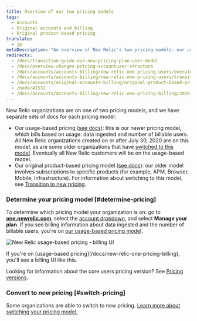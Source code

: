 ```yaml
---
title: Overview of our two pricing models
tags:
  - Accounts
  - Original accounts and billing
  - Original product-based pricing
translate:
  - jp
metaDescription: "An overview of New Relic's two pricing models: our usage-based pricing model and our original pricing model."
redirects:
  - /docs/transition-guide-our-new-pricing-plan-user-model
  - /docs/overview-changes-pricing-accountuser-structure
  - /docs/accounts/accounts-billing/new-relic-one-pricing-users/overview-changes-pricing-accountuser-structure
  - /docs/accounts/accounts-billing/new-relic-one-pricing-users/transition-guide-new-pricing-plan
  - /docs/accounts/original-accounts-billing/original-product-based-pricing/transition-guide-new-pricing-user-changes
  - /node/41531
  - /docs/accounts/accounts-billing/new-relic-one-pricing-billing/2020-changes-pricing-user-model
---
```



New Relic organizations are on one of two pricing models, and we have separate sets of docs for each pricing model:

* Our usage-based pricing ([see docs](/docs/new-relic-one-pricing-billing)): this is our newer pricing model, which bills based on usage: data ingested and number of billable users. All New Relic organizations created on or after July 30, 2020 are on this model, as are some older organizations that have [switched to this model](/docs/accounts/original-accounts-billing/original-product-based-pricing/switch-new-models/). Eventually all New Relic customers will be on the usage-based model.
* Our original product-based pricing model ([see docs](/docs/accounts/original-accounts-billing/product-pricing/product-based-pricing)): our older model involves subscriptions to specific products (for example, APM, Browser, Mobile, Infrastructure). For information about switching to this model, see [Transition to new pricing](/docs/accounts/original-accounts-billing/original-product-based-pricing/switch-new-models).

### Determine your pricing model [#determine-pricing]

To determine which pricing model your organization is on: go to **[one.newrelic.com](https://one.newrelic.com)**, select the [account dropdown](/docs/using-new-relic/welcome-new-relic/get-started/glossary#account-dropdown), and select **Manage your plan**. If you see billing information about data ingested and the number of billable users, you're on [our usage-based pricing model](/docs/accounts/accounts-billing/new-relic-one-pricing-billing/new-relic-one-pricing-billing).

<img
  title="new-relic-one-pricing-plan-billing-ui.png"
  alt="New Relic usage-based pricing - billing UI"
  src={newRelicOnePricingPlanBillingUi}
/>

<figcaption>
  If you're on [usage-based pricing](/docs/new-relic-one-pricing-billing), you'll see a billing UI like this.
</figcaption>

Looking for information about the core users pricing version? See [Pricing versions](/docs/accounts/accounts-billing/new-relic-one-pricing-billing/user-count-billing#pricing-versions).

### Convert to new pricing [#switch-pricing]

Some organizations are able to switch to new pricing. [Learn more about switching your pricing model.](/docs/accounts/original-accounts-billing/original-product-based-pricing/switch-new-models)


